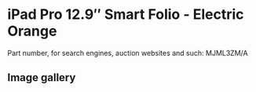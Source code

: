 
# iPad Pro 12.9″ Smart Folio - Electric Orange

Part number, for search engines, auction websites and such: MJML3ZM/A

## Image gallery

<div style={{ width: "768px" }}>
  <GalleryComponent
    images={[
      {
        original: "/everysource/MJML3.png",
        thumbnail: "/everypreview/MJML3.png",
      }
    ]}
  />
</div>